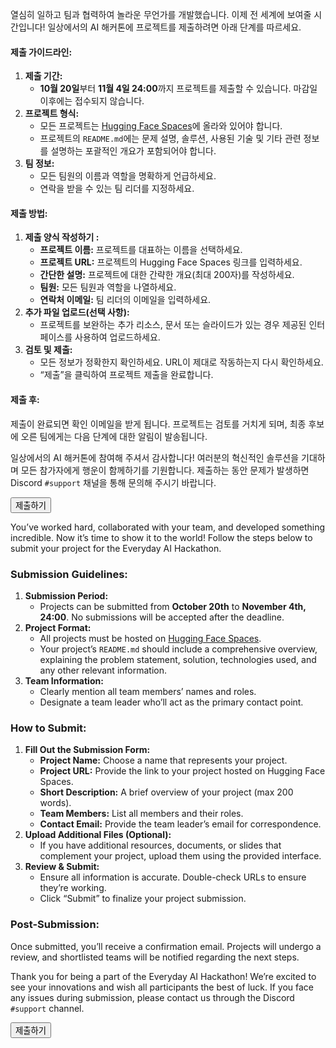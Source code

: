 ::: {.content-visible when-profile="korean"}
열심히 일하고 팀과 협력하여 놀라운 무언가를 개발했습니다. 이제 전 세계에 보여줄 시간입니다! 일상에서의 AI 해커톤에 프로젝트를 제출하려면 아래 단계를 따르세요.

#### **제출 가이드라인:**

1. **제출 기간:** 
   - **10월 20일**부터 **11월 4일 24:00**까지 프로젝트를 제출할 수 있습니다. 마감일 이후에는 접수되지 않습니다.

2. **프로젝트 형식:**  
   - 모든 프로젝트는 [Hugging Face Spaces](https://huggingface.co/huggingface-hackathon-korea)에 올라와 있어야 합니다.
   - 프로젝트의 `README.md`에는 문제 설명, 솔루션, 사용된 기술 및 기타 관련 정보를 설명하는 포괄적인 개요가 포함되어야 합니다.

3. **팀 정보:**  
   - 모든 팀원의 이름과 역할을 명확하게 언급하세요.
   - 연락을 받을 수 있는 팀 리더를 지정하세요.

#### **제출 방법:**
1. **제출 양식 작성하기 :** 
   - **프로젝트 이름:** 프로젝트를 대표하는 이름을 선택하세요.
   - **프로젝트 URL:** 프로젝트의 Hugging Face Spaces 링크를 입력하세요.
   - **간단한 설명:** 프로젝트에 대한 간략한 개요(최대 200자)를 작성하세요.
   - **팀원:** 모든 팀원과 역할을 나열하세요.
   - **연락처 이메일:** 팀 리더의 이메일을 입력하세요.

2. **추가 파일 업로드(선택 사항):**  
   - 프로젝트를 보완하는 추가 리소스, 문서 또는 슬라이드가 있는 경우 제공된 인터페이스를 사용하여 업로드하세요.

3. **검토 및 제출:**  
   - 모든 정보가 정확한지 확인하세요. URL이 제대로 작동하는지 다시 확인하세요.
   - "제출"을 클릭하여 프로젝트 제출을 완료합니다.

#### **제출 후:**

제출이 완료되면 확인 이메일을 받게 됩니다. 프로젝트는 검토를 거치게 되며, 최종 후보에 오른 팀에게는 다음 단계에 대한 알림이 발송됩니다.
 
일상에서의 AI 해커톤에 참여해 주셔서 감사합니다! 여러분의 혁신적인 솔루션을 기대하며 모든 참가자에게 행운이 함께하기를 기원합니다. 제출하는 동안 문제가 발생하면 Discord `#support` 채널을 통해 문의해 주시기 바랍니다.

<button onclick='window.open("https://event-us.kr/huggingfacekrew/event/72612", "_blank");' class="btn btn-submit">
      <i class="bi bi-box-arrow-up-right"></i> 제출하기
</button>
:::

::: {.content-visible when-profile="english"}
You've worked hard, collaborated with your team, and developed something incredible. Now it's time to show it to the world! Follow the steps below to submit your project for the Everyday AI Hackathon.

### **Submission Guidelines:**

1. **Submission Period:**  
   - Projects can be submitted from **October 20th** to **November 4th, 24:00**. No submissions will be accepted after the deadline.

2. **Project Format:**  
   - All projects must be hosted on [Hugging Face Spaces](https://huggingface.co/huggingface-hackathon-korea).
   - Your project's `README.md` should include a comprehensive overview, explaining the problem statement, solution, technologies used, and any other relevant information.

3. **Team Information:**  
   - Clearly mention all team members' names and roles.
   - Designate a team leader who'll act as the primary contact point.

### **How to Submit:**
1. **Fill Out the Submission Form:**  
   - **Project Name:** Choose a name that represents your project.
   - **Project URL:** Provide the link to your project hosted on Hugging Face Spaces.
   - **Short Description:** A brief overview of your project (max 200 words).
   - **Team Members:** List all members and their roles.
   - **Contact Email:** Provide the team leader's email for correspondence.

2. **Upload Additional Files (Optional):**  
   - If you have additional resources, documents, or slides that complement your project, upload them using the provided interface.

3. **Review & Submit:**  
   - Ensure all information is accurate. Double-check URLs to ensure they're working.
   - Click "Submit" to finalize your project submission.

### **Post-Submission:**

Once submitted, you'll receive a confirmation email. Projects will undergo a review, and shortlisted teams will be notified regarding the next steps.
 
Thank you for being a part of the Everyday AI Hackathon! We're excited to see your innovations and wish all participants the best of luck. If you face any issues during submission, please contact us through the Discord `#support` channel.

<button onclick='window.open("https://event-us.kr/huggingfacekrew/event/72612", "_blank");' class="btn">
      <i class="bi bi-box-arrow-up-right"></i> 제출하기
</button>
:::